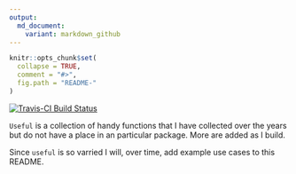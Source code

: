 ```yaml
---
output:
  md_document:
    variant: markdown_github
---
```


<!-- README.md is generated from README.Rmd. Please edit that file -->

```r
knitr::opts_chunk$set(
  collapse = TRUE,
  comment = "#>",
  fig.path = "README-"
)
```

[![Travis-CI Build Status](https://travis-ci.org/jaredlander/useful.svg?branch=master)](https://travis-ci.org/jaredlander/useful)

`Useful` is a collection of handy functions that I have collected over the years but do not have a place in an particular package.  More are added as I build.

Since `useful` is so varried I will, over time, add example use cases to this README.
